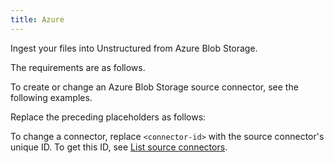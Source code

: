```yaml
---
title: Azure
---
```


Ingest your files into Unstructured from Azure Blob Storage.

The requirements are as follows.


<AzurePrerequisites />

To create or change an Azure Blob Storage source connector, see the following examples.


<CodeGroup>
    <AzureSDK />
    <AzureAPIRESTCreate />
    <AzureAPIRESTChange />
</CodeGroup>

Replace the preceding placeholders as follows:


<AzureAPIPlaceholders />

To change a connector, replace `<connector-id>` with the source connector's unique ID. 
To get this ID, see [List source connectors](/platform/api/overview#list-source-connectors).